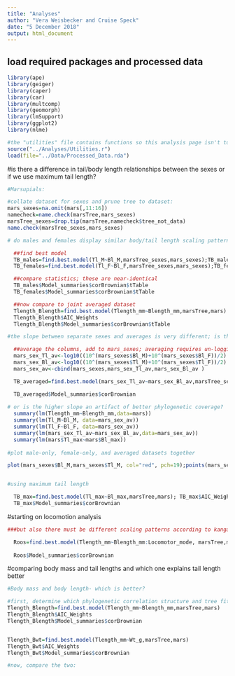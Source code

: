 ```yaml
---
title: "Analyses"
author: "Vera Weisbecker and Cruise Speck"
date: "5 December 2018"
output: html_document
---
```




## load required packages and processed data



```r
library(ape)
library(geiger)
library(caper)
library(car)
library(multcomp)
library(geomorph)
library(lmSupport)
library(ggplot2)
library(nlme)

#the "utilities" file contains functions so this analysis page isn't too cluttered
source("../Analyses/Utilities.r")
load(file="../Data/Processed_Data.rda")


```

#is there a difference in tail/body length relationships between the sexes or if we use maximum tail length?

```r
#Marsupials:

#collate dataset for sexes and prune tree to dataset:
mars_sexes=na.omit(mars[,11:16])
namecheck=name.check(marsTree,mars_sexes)
marsTree_sexes=drop.tip(marsTree,namecheck$tree_not_data)
name.check(marsTree_sexes,mars_sexes)

# do males and females display similar body/tail length scaling patterns? 

  ##find best model
  TB_males=find.best.model(Tl_M~Bl_M,marsTree_sexes,mars_sexes);TB_males$AIC_Weights
  TB_females=find.best.model(Tl_F~Bl_F,marsTree_sexes,mars_sexes);TB_females$AIC_Weights

  ##compare statistics; these are near-identical
  TB_males$Model_summaries$corBrownian$tTable
  TB_females$Model_summaries$corBrownian$tTable

  ##now compare to joint averaged dataset
  Tlength_Blength=find.best.model(Tlength_mm~Blength_mm,marsTree,mars)
  Tlength_Blength$AIC_Weights 
  Tlength_Blength$Model_summaries$corBrownian$tTable

#the slope between separate sexes and averages is very different; is this because there are fewer species in the averaged dataset?

  ##average the columns, add to mars_sexes; averaging requires un-loggin and re-logging
  mars_sex_Tl_av<-log10((10^(mars_sexes$Bl_M)+10^(mars_sexes$Bl_F))/2)
  mars_sex_Bl_av<-log10((10^(mars_sexes$Tl_M)+10^(mars_sexes$Tl_F))/2)
  mars_sex_av<-cbind(mars_sexes,mars_sex_Tl_av,mars_sex_Bl_av )

  TB_averaged=find.best.model(mars_sex_Tl_av~mars_sex_Bl_av,marsTree_sexes,mars_sex_av);TB_averaged$AIC_Weights

  TB_averaged$Model_summaries$corBrownian
  
# or is the higher slope an artifact of better phylogenetic coverage?
  summary(lm(Tlength_mm~Blength_mm,data=mars))
  summary(lm(Tl_M~Bl_M, data=mars_sex_av))
  summary(lm(Tl_F~Bl_F, data=mars_sex_av))
  summary(lm(mars_sex_Tl_av~mars_sex_Bl_av,data=mars_sex_av))
  summary(lm(mars$Tl_max~mars$Bl_max))
  
#plot male-only, female-only, and averaged datasets together

plot(mars_sexes$Bl_M,mars_sexes$Tl_M, col="red", pch=19);points(mars_sexes$Bl_F,mars_sexes$Tl_F, col="blue", pch=19);points(mars$Blength_mm,mars$Tlength_mm, col="green", pch=19);points(mars$Tl_max~mars$Bl_max, col="pink", pch=19);abline(lm(mars_sexes$Tl_M~mars_sexes$Bl_M), col="red");abline(lm(mars_sexes$Tl_F~mars_sexes$Bl_F), col="blue"); abline(lm(mars$Tlength_mm~mars$Blength_mm), col="green"); abline(lm(mars$Tl_max~mars$Bl_max), col="pink")


#using maximum tail length

  TB_max=find.best.model(Tl_max~Bl_max,marsTree,mars); TB_max$AIC_Weights
  TB_max$Model_summaries$corBrownian
```

#starting on locomotion analysis

```r
###but also there must be different scaling patterns according to kangaroo or not

  Roos=find.best.model(Tlength_mm~Blength_mm:Locomotor_mode, marsTree,mars); Roos$AIC_Weights
  
  Roos$Model_summaries$corBrownian

```


#comparing body mass and tail lengths and which one explains tail length better

```r

#Body mass and body length- which is better?

#first, determine which phylogenetic correlation structure and tree fit the data best for both models to be compared:
Tlength_Blength=find.best.model(Tlength_mm~Blength_mm,marsTree,mars)
Tlength_Blength$AIC_Weights 
Tlength_Blength$Model_summaries$corBrownian


Tlength_Bwt=find.best.model(Tlength_mm~Wt_g,marsTree,mars)
Tlength_Bwt$AIC_Weights 
Tlength_Bwt$Model_summaries$corBrownian

#now, compare the two:


  


```